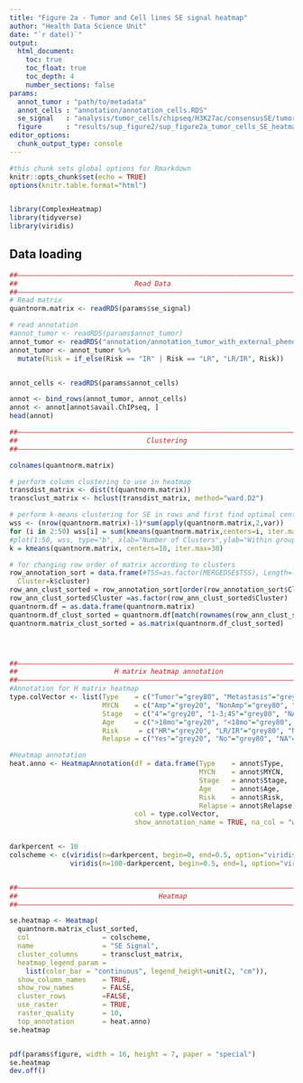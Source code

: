 ```yaml
---
title: "Figure 2a - Tumor and Cell lines SE signal heatmap"
author: "Health Data Science Unit"
date: "`r date()`"
output: 
  html_document:
    toc: true
    toc_float: true
    toc_depth: 4
    number_sections: false
params:
  annot_tumor : "path/to/metadata"
  annot_cells : "annotation/annotation_cells.RDS"
  se_signal   : "analysis/tumor_cells/chipseq/H3K27ac/consensusSE/tumor_cells_H3K27ac_noH3K4me3_consensusSE_SignalScore.RDS"
  figure      : "results/sup_figure2/sup_figure2a_tumor_cells_SE_heatmap.pdf"
editor_options: 
  chunk_output_type: console
---
```



```r
#this chunk sets global options for Rmarkdown
knitr::opts_chunk$set(echo = TRUE)
options(knitr.table.format="html")


library(ComplexHeatmap)
library(tidyverse)
library(viridis)


```


## Data loading
  
  
```r
##––––––––––––––––––––––––––––––––––––––––––––––––––––––––––––––––––––––––––––##
##                             Read Data                                      ##
##––––––––––––––––––––––––––––––––––––––––––––––––––––––––––––––––––––––––––––##
# Read matrix
quantnorm.matrix <- readRDS(params$se_signal)

# read annotation 
#annot_tumor <- readRDS(params$annot_tumor)
annot_tumor <- readRDS("annotation/annotation_tumor_with_external_phenoData.RDS")
annot_tumor <- annot_tumor %>% 
  mutate(Risk = if_else(Risk == "IR" | Risk == "LR", "LR/IR", Risk))


annot_cells <- readRDS(params$annot_cells)

annot <- bind_rows(annot_tumor, annot_cells)
annot <- annot[annot$avail.ChIPseq, ]
head(annot)


```

  

```r
##––––––––––––––––––––––––––––––––––––––––––––––––––––––––––––––––––––––––––––##
##                                Clustering                                  ##
##––––––––––––––––––––––––––––––––––––––––––––––––––––––––––––––––––––––––––––##

colnames(quantnorm.matrix)

# perform column clustering to use in heatmap
transdist_matrix <- dist(t(quantnorm.matrix))
transclust_matrix <- hclust(transdist_matrix, method="ward.D2") 

# perform k-means clustering for SE in rows and first find optimal center number (elbow method)
wss <- (nrow(quantnorm.matrix)-1)*sum(apply(quantnorm.matrix,2,var))
for (i in 2:50) wss[i] = sum(kmeans(quantnorm.matrix,centers=i, iter.max=30)$withinss)
#plot(1:50, wss, type="b", xlab="Number of Clusters",ylab="Within groups sum of squares")
k = kmeans(quantnorm.matrix, centers=10, iter.max=30)

# for changing row order of matrix according to clusters
row_annotation_sort = data.frame(#TSS=as.factor(MERGEDSE$TSS), Length=length.bins, 
  Cluster=k$cluster)
row_ann_clust_sorted = row_annotation_sort[order(row_annotation_sort$Cluster),,drop=FALSE]
row_ann_clust_sorted$Cluster =as.factor(row_ann_clust_sorted$Cluster)
quantnorm.df = as.data.frame(quantnorm.matrix)
quantnorm.df_clust_sorted = quantnorm.df[match(rownames(row_ann_clust_sorted), rownames(quantnorm.df)),]
quantnorm.matrix_clust_sorted = as.matrix(quantnorm.df_clust_sorted)





```

```r
##––––––––––––––––––––––––––––––––––––––––––––––––––––––––––––––––––––––––––––##
##                        H matrix heatmap annotation                         ##
##––––––––––––––––––––––––––––––––––––––––––––––––––––––––––––––––––––––––––––##
#Annotation for H matrix heatmap
type.colVector <- list(Type    = c("Tumor"="grey80", "Metastasis"="grey60", "Cell line"="grey20", "NA"="white"),
                       MYCN    = c("Amp"="grey20", "NonAmp"="grey80", "NA"="white"),
                       Stage   = c("4"="grey20", "1-3;4S"="grey80", "NA"="white"),
                       Age     = c(">18mo"="grey20", "<18mo"="grey80", "NA"="white"),
                       Risk     = c("HR"="grey20", "LR/IR"="grey80", "NA"="white"),
                       Relapse = c("Yes"="grey20", "No"="grey80", "NA"="grey100"))

#Heatmap annotation
heat.anno <- HeatmapAnnotation(df = data.frame(Type    = annot$Type,
                                               MYCN    = annot$MYCN,
                                               Stage   = annot$Stage,
                                               Age     = annot$Age,
                                               Risk    = annot$Risk,
                                               Relapse = annot$Relapse),
                               col = type.colVector,
                               show_annotation_name = TRUE, na_col = "white")


darkpercent <- 10
colscheme <- c(viridis(n=darkpercent, begin=0, end=0.5, option="viridis"), 
               viridis(n=100-darkpercent, begin=0.5, end=1, option="viridis")[-1])


##––––––––––––––––––––––––––––––––––––––––––––––––––––––––––––––––––––––––––––##
##                                   Heatmap                                  ##
##––––––––––––––––––––––––––––––––––––––––––––––––––––––––––––––––––––––––––––##

se.heatmap <- Heatmap(
  quantnorm.matrix_clust_sorted,
  col                  = colscheme,
  name                 = "SE Signal",
  cluster_columns      = transclust_matrix,
  heatmap_legend_param = 
    list(color_bar = "continuous", legend_height=unit(2, "cm")),
  show_column_names    = TRUE,
  show_row_names       = FALSE,
  cluster_rows         =FALSE,
  use_raster           = TRUE,
  raster_quality       = 10,
  top_annotation       = heat.anno)
se.heatmap


pdf(params$figure, width = 16, height = 7, paper = "special")
se.heatmap
dev.off()


```
